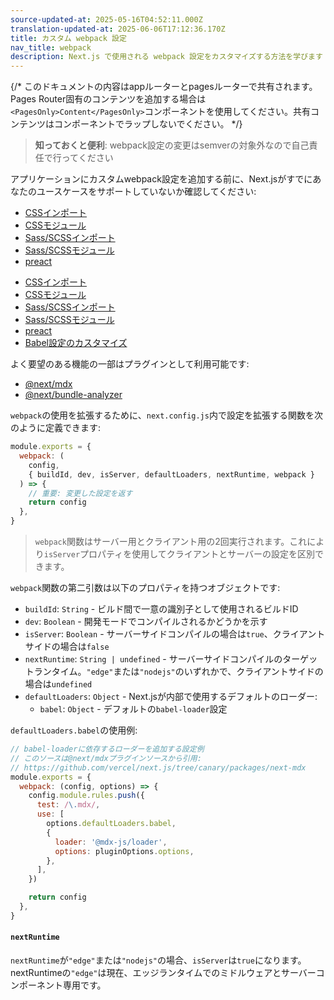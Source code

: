 ```yaml
---
source-updated-at: 2025-05-16T04:52:11.000Z
translation-updated-at: 2025-06-06T17:12:36.170Z
title: カスタム webpack 設定
nav_title: webpack
description: Next.js で使用される webpack 設定をカスタマイズする方法を学びます
---
```


{/* このドキュメントの内容はappルーターとpagesルーターで共有されます。Pages Router固有のコンテンツを追加する場合は`<PagesOnly>Content</PagesOnly>`コンポーネントを使用してください。共有コンテンツはコンポーネントでラップしないでください。 */}

> **知っておくと便利**: webpack設定の変更はsemverの対象外なので自己責任で行ってください

アプリケーションにカスタムwebpack設定を追加する前に、Next.jsがすでにあなたのユースケースをサポートしていないか確認してください:

<AppOnly>

- [CSSインポート](/docs/app/building-your-application/styling)
- [CSSモジュール](/docs/app/building-your-application/styling/css-modules)
- [Sass/SCSSインポート](/docs/app/building-your-application/styling/sass)
- [Sass/SCSSモジュール](/docs/app/building-your-application/styling/sass)
- [preact](https://github.com/vercel/next.js/tree/canary/examples/using-preact)

</AppOnly>

<PagesOnly>

- [CSSインポート](/docs/pages/building-your-application/styling)
- [CSSモジュール](/docs/pages/building-your-application/styling/css-modules)
- [Sass/SCSSインポート](/docs/pages/building-your-application/styling/sass)
- [Sass/SCSSモジュール](/docs/pages/building-your-application/styling/sass)
- [preact](https://github.com/vercel/next.js/tree/canary/examples/using-preact)
- [Babel設定のカスタマイズ](/docs/pages/building-your-application/configuring/babel)

</PagesOnly>

よく要望のある機能の一部はプラグインとして利用可能です:

- [@next/mdx](https://github.com/vercel/next.js/tree/canary/packages/next-mdx)
- [@next/bundle-analyzer](https://github.com/vercel/next.js/tree/canary/packages/next-bundle-analyzer)

`webpack`の使用を拡張するために、`next.config.js`内で設定を拡張する関数を次のように定義できます:

```js filename="next.config.js"
module.exports = {
  webpack: (
    config,
    { buildId, dev, isServer, defaultLoaders, nextRuntime, webpack }
  ) => {
    // 重要: 変更した設定を返す
    return config
  },
}
```

> `webpack`関数はサーバー用とクライアント用の2回実行されます。これにより`isServer`プロパティを使用してクライアントとサーバーの設定を区別できます。

`webpack`関数の第二引数は以下のプロパティを持つオブジェクトです:

- `buildId`: `String` - ビルド間で一意の識別子として使用されるビルドID
- `dev`: `Boolean` - 開発モードでコンパイルされるかどうかを示す
- `isServer`: `Boolean` - サーバーサイドコンパイルの場合は`true`、クライアントサイドの場合は`false`
- `nextRuntime`: `String | undefined` - サーバーサイドコンパイルのターゲットランタイム。`"edge"`または`"nodejs"`のいずれかで、クライアントサイドの場合は`undefined`
- `defaultLoaders`: `Object` - Next.jsが内部で使用するデフォルトのローダー:
  - `babel`: `Object` - デフォルトの`babel-loader`設定

`defaultLoaders.babel`の使用例:

```js
// babel-loaderに依存するローダーを追加する設定例
// このソースは@next/mdxプラグインソースから引用:
// https://github.com/vercel/next.js/tree/canary/packages/next-mdx
module.exports = {
  webpack: (config, options) => {
    config.module.rules.push({
      test: /\.mdx/,
      use: [
        options.defaultLoaders.babel,
        {
          loader: '@mdx-js/loader',
          options: pluginOptions.options,
        },
      ],
    })

    return config
  },
}
```

#### `nextRuntime`

`nextRuntime`が`"edge"`または`"nodejs"`の場合、`isServer`は`true`になります。nextRuntimeの`"edge"`は現在、エッジランタイムでのミドルウェアとサーバーコンポーネント専用です。